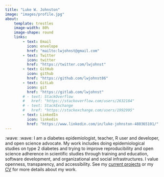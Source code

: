 ```yaml
---
title: "Luke W. Johnston"
image: "images/profile.jpg"
about:
    template: trestles
    image-width: 80%
    image-shape: round
    links:
        - text: Email
          icon: envelope
          href: "mailto:lwjohnst@gmail.com"
        - text: Twitter
          icon: twitter
          href: "https://twitter.com/lwjohnst"
        - text: GitHub
          icon: github
          href: "https://github.com/lwjohnst86"
        - text: GitLab
          icon: git
          href: "https://gitlab.com/lwjohnst"
        # - text: StackOverflow
        #   href: "https://stackoverflow.com/users/2632184"
        # - text: StackExchange
        #   href: "https://stackexchange.com/users/1992995"
        - text: LinkedIn
          icon: linkedin
          href: "https://www.linkedin.com/in/luke-johnston-480365101/"
---
```


:wave: :wave: I am a diabetes epidemiologist, teacher, R user and
developer, and open science advocate. My work includes doing
epidemiological studies on type 2 diabetes and trying to improve
reproducibility and open science adherence in scientific studies through
training and education, software development, and organizational and
social infrastructures. I value openness, transparency, and
accessibility. See my [current projects](projects.qmd) or my
[CV](https://cv.lukewjohnston.com) for more details about my work.

